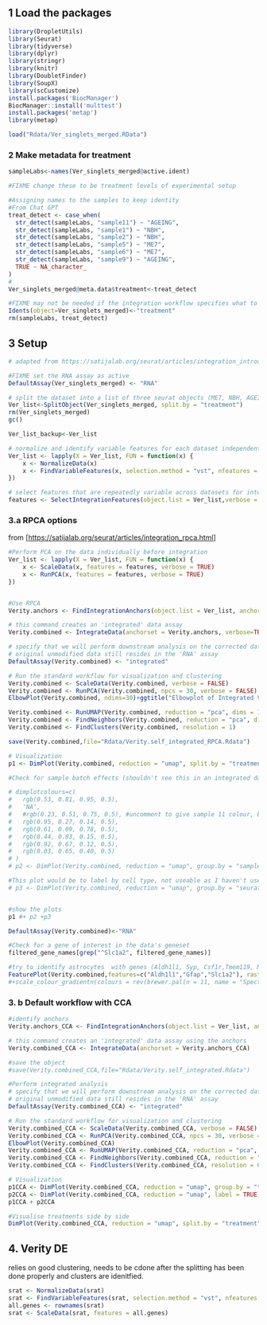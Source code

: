 ## 1 Load the packages

```r
library(DropletUtils)
library(Seurat)
library(tidyverse)
library(dplyr)
library(stringr)
library(knitr)
library(DoubletFinder)
library(SoupX)
library(scCustomize)
install.packages('BiocManager')
BiocManager::install('multtest')
install.packages('metap')
library(metap)
```

```r
load("Rdata/Ver_singlets_merged.RData")
```

### 2 Make metadata for treatment

```r
sampleLabs<-names(Ver_singlets_merged@active.ident)

#FIXME change these to be treatment levels of experimental setup

#Assigning names to the samples to keep identity
#From Chat GPT
treat_detect <- case_when(
  str_detect(sampleLabs, "sample11") ~ "AGEING",
  str_detect(sampleLabs, "sample1") ~ "NBH",
  str_detect(sampleLabs, "sample2") ~ "NBH",
  str_detect(sampleLabs, "sample5") ~ "ME7",
  str_detect(sampleLabs, "sample6") ~ "ME7",
  str_detect(sampleLabs, "sample9") ~ "AGEING",
  TRUE ~ NA_character_
)
#
Ver_singlets_merged@meta.data$treatment<-treat_detect

#FIXME may not be needed if the integration workflow specifies what to consider anyway
Idents(object=Ver_singlets_merged)<-"treatment"
rm(sampleLabs, treat_detect)
```

## 3 Setup

```r
# adapted from https://satijalab.org/seurat/articles/integration_introduction.html

#FIXME set the RNA assay as active
DefaultAssay(Ver_singlets_merged) <- "RNA"

# split the dataset into a list of three seurat objects (ME7, NBH, AGEING)
Ver_list<-SplitObject(Ver_singlets_merged, split.by = "treatment")
rm(Ver_singlets_merged)
gc()

Ver_list_backup<-Ver_list

# normalize and identify variable features for each dataset independently
Ver_list <- lapply(X = Ver_list, FUN = function(x) {
    x <- NormalizeData(x)
    x <- FindVariableFeatures(x, selection.method = "vst", nfeatures = 2000)
})

# select features that are repeatedly variable across datasets for integration
features <- SelectIntegrationFeatures(object.list = Ver_list,verbose = TRUE)
```

### 3.a RPCA options

from [<https://satijalab.org/seurat/articles/integration_rpca.html>]

```r

#Perform PCA on the data individually before integration
Ver_list <- lapply(X = Ver_list, FUN = function(x) {
    x <- ScaleData(x, features = features, verbose = TRUE)
    x <- RunPCA(x, features = features, verbose = TRUE)
})


#Use RPCA
Verity.anchors <- FindIntegrationAnchors(object.list = Ver_list, anchor.features = features, verbose=TRUE, reduction='rpca')

# this command creates an 'integrated' data assay
Verity.combined <- IntegrateData(anchorset = Verity.anchors, verbose=TRUE)
```

```r
# specify that we will perform downstream analysis on the corrected data note that the
# original unmodified data still resides in the 'RNA' assay
DefaultAssay(Verity.combined) <- "integrated"

# Run the standard workflow for visualization and clustering
Verity.combined <- ScaleData(Verity.combined, verbose = FALSE)
Verity.combined <- RunPCA(Verity.combined, npcs = 30, verbose = FALSE)
ElbowPlot(Verity.combined, ndims=30)+ggtitle("Elbowplot of Integrated Verity data", subtitle = "RunPCA npcs=30, RPCA workflow")

Verity.combined <- RunUMAP(Verity.combined, reduction = "pca", dims = 1:20)
Verity.combined <- FindNeighbors(Verity.combined, reduction = "pca", dims = 1:20)
Verity.combined <- FindClusters(Verity.combined, resolution = 1)

save(Verity.combined,file="Rdata/Verity.self_integrated_RPCA.Rdata")
```

```r
# Visualization
p1 <- DimPlot(Verity.combined, reduction = "umap", split.by = "treatment", raster=FALSE)+ ggtitle("Integrated Verity data, split by treatement", subtitle="RPCA,Clustering resolution 1, 30 PCs used")

#Check for sample batch effects (shouldn't see this in an integrated dataset). The colou pallete hides sample11 because it covers everything

# dimplotcolours=c(
#   rgb(0.53, 0.81, 0.95, 0.5),
#   'NA',
#   #rgb(0.23, 0.51, 0.75, 0.5), #uncomment to give sample 11 colour, but this covers most of the data
#   rgb(0.95, 0.27, 0.14, 0.5),
#   rgb(0.61, 0.09, 0.78, 0.5),
#   rgb(0.44, 0.83, 0.15, 0.5),
#   rgb(0.92, 0.67, 0.12, 0.5),
#   rgb(0.03, 0.65, 0.40, 0.5)
# )
# p2 <- DimPlot(Verity.combined, reduction = "umap", group.by = "sample", raster=FALSE +scale_color_manual(values = dimplotcolours))

#This plot would be to label by cell type, not useable as I haven't used singleR yet
# p3 <- DimPlot(Verity.combined, reduction = "umap", group.by = "seurat_annotations", label = TRUE,repel = TRUE, raster=FALSE)


#show the plots
p1 #+ p2 +p3
```

```r
DefaultAssay(Verity.combined)<-"RNA"

#Check for a gene of interest in the data's geneset
filtered_gene_names[grep("^Slc1a2", filtered_gene_names)]

#try to identify astrocytes  with genes (Aldh1l1, Syp, Csf1r,Tmem119, Map2, Gfap)
FeaturePlot(Verity.combined,features=c("Aldh1l1","Gfap","Slc1a2"), raster=F)+ggtitle("Integrated Verity data, labelled with astrocyte gene markers", subtitle="RPCA,Clustering resolution 1, 20 PCs used")
#+scale_colour_gradientn(colours = rev(brewer.pal(n = 11, name = "Spectral"))) + ggtitle("ALDH1 for astrocytes")
```

### 3. b Default workflow with CCA

```r

#identify anchors
Verity.anchors_CCA <- FindIntegrationAnchors(object.list = Ver_list, anchor.features = features, verbose=TRUE)

# this command creates an 'integrated' data assay using the anchors
Verity.combined_CCA <- IntegrateData(anchorset = Verity.anchors_CCA)

#save the object
#save(Verity.combined_CCA,file="Rdata/Verity.self_integrated.Rdata")

#Perform integrated analysis
# specify that we will perform downstream analysis on the corrected data note that the
# original unmodified data still resides in the 'RNA' assay
DefaultAssay(Verity.combined_CCA) <- "integrated"

# Run the standard workflow for visualization and clustering
Verity.combined_CCA <- ScaleData(Verity.combined_CCA, verbose = FALSE)
Verity.combined_CCA <- RunPCA(Verity.combined_CCA, npcs = 30, verbose = FALSE)
ElbowPlot(Verity.combined_CCA)
Verity.combined_CCA <- RunUMAP(Verity.combined_CCA, reduction = "pca", dims = 1:20)
Verity.combined_CCA <- FindNeighbors(Verity.combined_CCA, reduction = "pca", dims = 1:20)
Verity.combined_CCA <- FindClusters(Verity.combined_CCA, resolution = 0.5)

# Visualization
p1CCA <- DimPlot(Verity.combined_CCA, reduction = "umap", group.by = "treatment", raster=F)
p2CCA <- DimPlot(Verity.combined_CCA, reduction = "umap", label = TRUE, repel = TRUE, raster=F)
p1CCA + p2CCA

#Visualise treatments side by side
DimPlot(Verity.combined_CCA, reduction = "umap", split.by = "treatment", raster=F)
```

## 4. Verity DE

relies on good clustering, needs to be cdone after the splitting has been done properly and clusters are idenitfied.

```r
srat <- NormalizeData(srat)
srat <- FindVariableFeatures(srat, selection.method = "vst", nfeatures = 2000)
all.genes <- rownames(srat)
srat <- ScaleData(srat, features = all.genes)
```
